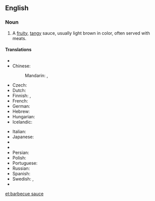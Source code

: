 ==English==
{{wikipedia}}

===Noun===
{{en-noun|head=[[barbecue]] [[sauce]]|s|-}}

# A [[fruity]], [[tangy]] sauce, usually light brown in color, often served with meats.

====Translations====
{{trans-top|type of sauce}}
* {{trreq|ar}}
* Chinese:
*: Mandarin: {{t|cmn|烤肉醬|sc=Hani}}, {{t|cmn|烤肉酱|tr=kǎoròu jiàng|sc=Hani}}
* Czech: {{t-|cs|sladkokyselá omáčka}}
* Dutch: {{t-|nl|barbecuesaus}}
* Finnish: {{t-|fi|grillauskastike}},  {{t+|fi|grillikastike}}
* French: {{t-|fr|sauce barbecue|f}}
* German: {{t-|de|Barbecuesauce}}
* Hebrew: {{t-|he|רוטב ברביקיו|m}}
* Hungarian: {{t-|hu|barbecue-szósz}}
* Icelandic: {{t-|is|BBQ-sósa}}
{{trans-mid}}
* Italian: {{t-|it|salsa barbecue|f}}
* Japanese: {{t-|ja|バーベキューソース}}
* {{trreq|ko}}
* {{trreq|lt}}
* Persian: {{t-|fa|سس تنوری}}
* Polish: {{t-|pl|sos barbecue|m}}
* Portuguese: {{t-|pt|molho de churrasco|m}}
* Russian: {{t-|ru|соус для барбекью|m|tr=sóus dlja barbek’jú}}
* Spanish: {{t+|es|salsa barbacoa|f}}
* Swedish: {{t-|sv|grillsås|c}}, {{t-|sv|barbecuesås|c}}
* {{trreq|vi}}
{{trans-bottom}}

[[et:barbecue sauce]]